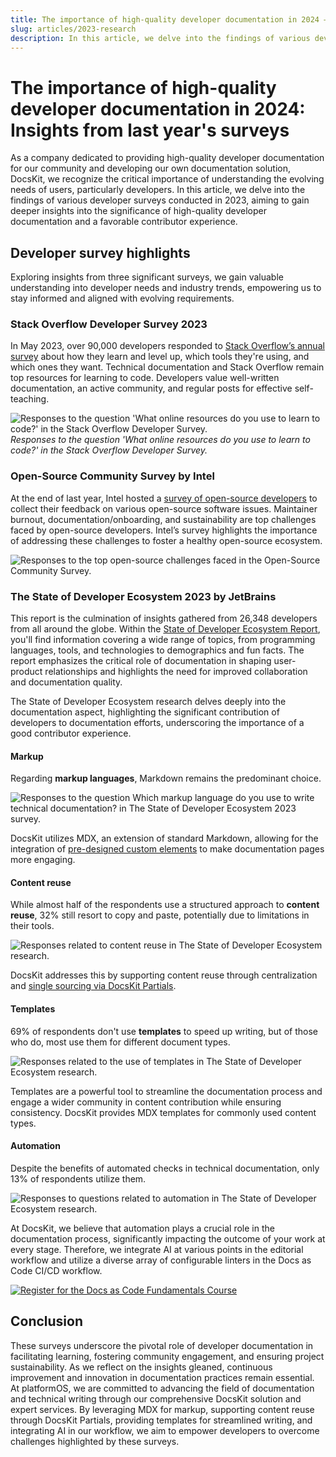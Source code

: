 ```yaml
---
title: The importance of high-quality developer documentation in 2024 — Insights from last year's surveys
slug: articles/2023-research
description: In this article, we delve into the findings of various developer surveys conducted in 2023, aiming to gain deeper insights into the significance of high-quality developer documentation and a favorable contributor experience.
---
```


# The importance of high-quality developer documentation in 2024: Insights from last year's surveys

As a company dedicated to providing high-quality developer documentation for our community and developing our own documentation solution, DocsKit, we recognize the critical importance of understanding the evolving needs of users, particularly developers. In this article, we delve into the findings of various developer surveys conducted in 2023, aiming to gain deeper insights into the significance of high-quality developer documentation and a favorable contributor experience. 

## Developer survey highlights 

Exploring insights from three significant surveys, we gain valuable understanding into developer needs and industry trends, empowering us to stay informed and aligned with evolving requirements.

### Stack Overflow Developer Survey 2023

In May 2023, over 90,000 developers responded to [Stack Overflow’s annual survey](https://survey.stackoverflow.co/2023/) about how they learn and level up, which tools they're using, and which ones they want. Technical documentation and Stack Overflow remain top resources for learning to code. Developers value well-written documentation, an active community, and regular posts for effective self-teaching.

![Responses to the question 'What online resources do you use to learn to code?' in the Stack Overflow Developer Survey.](./assets/stackoverflow.png)
_Responses to the question 'What online resources do you use to learn to code?' in the Stack Overflow Developer Survey._

### Open-Source Community Survey by Intel

At the end of last year, Intel hosted a [survey of open-source developers](https://www.phoronix.com/news/Intel-2023-Survey-Results) to collect their feedback on various open-source software issues. Maintainer burnout, documentation/onboarding, and sustainability are top challenges faced by open-source developers. Intel’s survey highlights the importance of addressing these challenges to foster a healthy open-source ecosystem.

![Responses to the top open-source challenges faced in the Open-Source Community Survey.](./assets/intel_survey.jpg)

### The State of Developer Ecosystem 2023 by JetBrains

This report is the culmination of insights gathered from 26,348 developers from all around the globe. Within the [State of Developer Ecosystem Report](https://www.jetbrains.com/lp/devecosystem-2023/), you'll find information covering a wide range of topics, from programming languages, tools, and technologies to demographics and fun facts. The report emphasizes the critical role of documentation in shaping user-product relationships and highlights the need for improved collaboration and documentation quality. 

The State of Developer Ecosystem research delves deeply into the documentation aspect, highlighting the significant contribution of developers to documentation efforts, underscoring the importance of a good contributor experience. 

#### Markup

Regarding **markup languages**, Markdown remains the predominant choice. 

![Responses to the question Which markup language do you use to write technical documentation? in The State of Developer Ecosystem 2023 survey.](./assets/jetbrains1.png)

DocsKit utilizes MDX, an extension of standard Markdown, allowing for the integration of [pre-designed custom elements](https://docskit.platformos.com/documentation/components/) to make documentation pages more engaging.

#### Content reuse

While almost half of the respondents use a structured approach to **content reuse**, 32% still resort to copy and paste, potentially due to limitations in their tools. 

![Responses related to content reuse in The State of Developer Ecosystem research.](./assets/jetbrains2.png)

DocsKit addresses this by supporting content reuse through centralization and [single sourcing via DocsKit Partials](https://docskit.platformos.com/case-studies/docskit-mdx-partials/). 

#### Templates 

69% of respondents don't use **templates** to speed up writing, but of those who do, most use them for different document types. 

![Responses related to the use of templates in The State of Developer Ecosystem research.](./assets/jetbrains3.png)

Templates are a powerful tool to streamline the documentation process and engage a wider community in content contribution while ensuring consistency. DocsKit provides MDX templates for commonly used content types. 


#### Automation

Despite the benefits of automated checks in technical documentation, only 13% of respondents utilize them. 

![Responses to questions related to automation in The State of Developer Ecosystem research.](./assets/jetbrains4.png)

At DocsKit, we believe that automation plays a crucial role in the documentation process, significantly impacting the outcome of your work at every stage. Therefore, we integrate AI at various points in the editorial workflow and utilize a diverse array of configurable linters in the Docs as Code CI/CD workflow. 


<a href="/user/register">
  <img src={registrationBanner} alt="Register for the Docs as Code Fundamentals Course" />
</a>

## Conclusion

These surveys underscore the pivotal role of developer documentation in facilitating learning, fostering community engagement, and ensuring project sustainability. As we reflect on the insights gleaned, continuous improvement and innovation in documentation practices remain essential. At platformOS, we are committed to advancing the field of documentation and technical writing through our comprehensive DocsKit solution and expert services. By leveraging MDX for markup, supporting content reuse through DocsKit Partials, providing templates for streamlined writing, and integrating AI in our workflow, we aim to empower developers to overcome challenges highlighted by these surveys.

